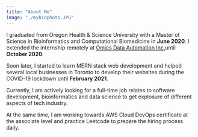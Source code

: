 ```yaml
---
title: "About Me"
image: "./mybiophoto.JPG"
---
```



I graduated from Oregon Health & Science University with a Master of Science in Bioinformatics and Computational Biomedicine in **June 2020**. I extended the internship remotely at <a href="https://omicsautomation.com/" target="_blank" rel="" aria-label="External Link"><Underlining>Omics Data Automation Inc </Underlining></a> until **October 2020**. 

Soon later, I started to learn MERN stack web development and helped several local businesses in Toronto to develop their websites during the COVID-19 lockdown until **February 2021**.

Currently, I am actively looking for a full-time job relates to software development, bioinformatics and data science to get explosure of different aspects of tech industry. 

At the same time, I am working towards AWS Cloud DevOps certificate at the associate level and practice Leetcode to prepare the hiring process daily.  